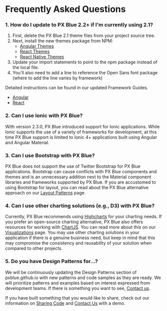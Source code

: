<!-- KEYWORDS: faq question answers -->

# Frequently Asked Questions

### 1. How do I update to PX Blue 2.2+ if I'm currently using 2.1?

1. First, delete the PX Blue 2.1 theme files from your project source tree.
2. Next, install the new themes package from NPM:
    - [Angular Themes](https://www.npmjs.com/package/@pxblue/angular-themes)
    - [React Themes](https://www.npmjs.com/package/@pxblue/react-themes)
    - [React Native Themes](https://www.npmjs.com/package/@pxblue/react-native-themes)
3. Update your import statements to point to the npm package instead of the local file.
4. You'll also need to add a line to reference the Open Sans font package (where to add the line varies by framework)

Detailed instructions can be found in our updated Framework Guides.

-   [Angular](/development/frameworks-web/angular)
-   [React](/development/frameworks-web/react)

### 2. Can I use Ionic with PX Blue?

With version 2.3.0, PX Blue introduced support for Ionic applications. While Ionic supports the use of a variety of frameworks for development, at this time PX Blue support is limited to Ionic 4+ applications built using Angular and Angular Material.

### 3. Can I use Bootstrap with PX Blue?

PX Blue does not support the use of Twitter Bootstrap for PX Blue applications. Bootstrap can cause conflicts with PX Blue components and themes and is an unnecessary addition next to the Material component libraries and frameworks supported by PX Blue. If you are accustomed to using Bootstrap for layout, you can read about the PX Blue alternative approach on our [Layout Patterns](/patterns/layout) page.

### 4. Can I use other charting solutions (e.g., D3) with PX Blue?

Currently, PX Blue recommends using [Highcharts](http://www.highcharts.com) for your charting needs. If you prefer an open-source charting alternative, PX Blue also offers resources for working with [ChartJS](https://www.chartjs.org/). You can read more about this on our [Visualizations](/patterns/visualizations) page. You may use other charting solutions in your application if there is a genuine business need, but keep in mind that this may compromise the consistency and reusability of your solution when compared to other projects.

### 5. Do you have Design Patterns for...?

We will be continuously updating the Design Patterns section of pxblue.github.io with new patterns and code samples as they are ready. We will prioritize patterns and examples based on interest expressed from development teams. If there is something you want to see, [Contact us](/community/contactus).

If you have built something that you would like to share, check out our information on [Sharing Code](/community/sharing) and [Contact Us](/community/contactus) with a demo.
